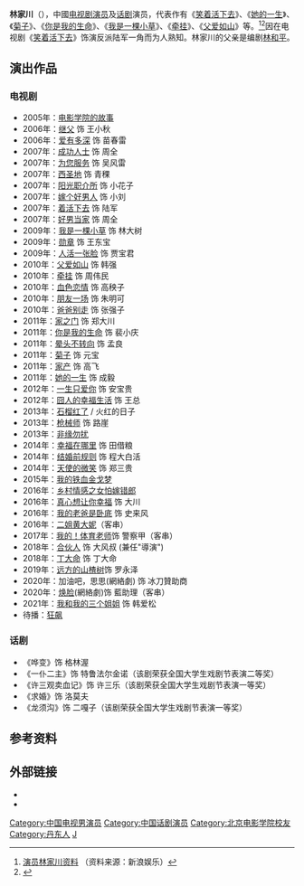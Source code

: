 {{refimprove|time=2014-06-11T15:51:22+00:00}}
{{藝人
|姓名 =林家川
|類型 =男演员
|圖片 =
|圖片尺寸 =
|圖片簡介 =
|本名 =
|外文名 =
|外文 = 
|羅馬拼音 =
|英文名 = 
|昵称 =
|别名 = 林大川
|其他藝名 =
|國籍 ={{PRC}}
|民族 = 汉族
|籍貫 =
|出生日期 = {{Birth date and age|df=yes|1981|3|1}}
|出生地點 ={{CHN}}[[辽宁省|辽宁省]][[丹东市|丹东]][[凤城市|凤城市]]
|逝世日期 =
|逝世地點 =
|職業 = 演员
|語言 = [[汉语|汉语]]
|教育程度 = [[北京电影学院|北京电影学院]]毕业
|宗教信仰 =
|配偶 =
|兒女 =
|父母 = [[林和平_(编剧)|林和平]]（父）
|音樂類型 =
|演奏樂器 =
|出道地點 = 
|出道作 =
|出道日期 =
|代表作 =
|活躍年代 = 2000年代至今
|經紀公司 = 北京环亚美视传媒
|網站 = 
|相關團體 =
|獎項 =
|IMDb =
}}

'''林家川'''（{{bd|1981年|3月1日||catIdx=L林}}），中國[[电视剧|电视剧]][[演员|演员]]及[[话剧|话剧]]演员，代表作有《[[笑着活下去|笑着活下去]]》、《[[她的一生|她的一生]]》、《[[菊子|菊子]]》、《[[你是我的生命|你是我的生命]]》、《[[我是一棵小草|我是一棵小草]]》、《[[牵挂|牵挂]]》、《[[父爱如山|父爱如山]]》等。<ref>[http://data.ent.sina.com.cn/star/stardetail.php?id=11078&detail=intro 演员林家川资料] {{Wayback|url=http://data.ent.sina.com.cn/star/stardetail.php?id=11078&detail=intro |date=20160304091642 }}（资料来源：新浪娱乐）</ref><ref>{{Cite web |url=http://app.ent.ifeng.com/star/1743 |title=存档副本 |access-date=2014-06-05 |archive-date=2016-03-04 |archive-url=https://web.archive.org/web/20160304120236/http://app.ent.ifeng.com/star/1743 |dead-url=no }}</ref>因在电视剧《[[笑着活下去|笑着活下去]]》饰演反派陆军一角而为人熟知。林家川的父亲是编剧[[林和平_(编剧)|林和平]]。

==演出作品==
===电视剧===
*2005年：[[电影学院的故事|电影学院的故事]]		
*2006年：[[继父|继父]] 饰 王小秋	
*2006年：[[爱有多深|爱有多深]] 饰 苗春雷
*2007年：[[成功人士|成功人士]] 饰 周全
*2007年：[[为您服务|为您服务]] 饰 吴风雷
*2007年：[[西圣地|西圣地]] 饰 青稞
*2007年：[[阳光职介所|阳光职介所]] 饰 小花子
*2007年：[[嫁个好男人|嫁个好男人]] 饰 小刘
*2007年：[[着活下去|着活下去]] 饰 陆军
*2007年：[[好男当家|好男当家]] 饰 周全
*2009年：[[我是一棵小草|我是一棵小草]] 饰 林大树
*2009年：[[勋章|勋章]] 饰 王东宝
*2009年：[[人活一张脸|人活一张脸]] 饰 贾宝君
*2010年：[[父爱如山|父爱如山]] 饰 韩强
*2010年：[[牵挂|牵挂]] 饰 周伟民
*2010年：[[血色恋情|血色恋情]] 饰 高秧子
*2010年：[[朋友一场|朋友一场]] 饰 朱明可
*2010年：[[爸爸别走|爸爸别走]] 饰 张强子
*2011年：[[家之门|家之门]] 饰 郑大川
*2011年：[[你是我的生命|你是我的生命]] 饰 裴小庆
*2011年：[[晕头不转向|晕头不转向]] 饰 孟良
*2011年：[[菊子|菊子]] 饰 元宝
*2011年：[[家产|家产]] 饰 高飞
*2011年：[[她的一生|她的一生]] 饰 成毅
*2012年：[[一生只爱你|一生只爱你]] 饰 安宝贵
*2012年：[[囧人的幸福生活|囧人的幸福生活]] 饰 王总
*2013年：[[石榴红了|石榴红了]] / 火红的日子
*2013年：[[枪械师|枪械师]] 饰 路崖
*2013年：[[非缘勿扰|非缘勿扰]]
*2014年：[[幸福在哪里|幸福在哪里]] 饰 田借粮
*2014年：[[结婚前规则|结婚前规则]] 饰 程大白活
*2014年：[[天使的微笑|天使的微笑]] 饰 郑三贵
*2015年：[[我的铁血金戈梦|我的铁血金戈梦]] 
*2016年：[[乡村情感之女怕嫁错郎|乡村情感之女怕嫁错郎]]
*2016年：[[真心想让你幸福|真心想让你幸福]] 饰 大川
*2016年：[[我的老爸是卧底|我的老爸是卧底]] 饰 史来风
*2016年：[[二姐黄大妮|二姐黄大妮]]（客串）
*2017年：[[我的！体育老师|我的！体育老师]]饰 警察甲（客串）
*2018年：[[合伙人_(电视剧)|合伙人]] 饰 大风叔 (兼任"導演")
*2018年：[[丁大命|丁大命]] 饰 丁大命
*2019年：[[远方的山楂树|远方的山楂树]]饰 罗永泽
*2020年：加油吧，思思(網絡劇) 饰 冰刀贊助商
*2020年：[[焕脸|焕脸]](網絡劇)饰  藍助理（客串）
*2021年：[[我和我的三个姐姐|我和我的三个姐姐]] 饰 韩爱松
*待播：[[狂飙|狂飙]]

===话剧===
*《哗变》饰 格林渥
*《一仆二主》饰 特鲁法尔金诺（该剧荣获全国大学生戏剧节表演二等奖）
*《许三观卖血记》饰 许三乐（该剧荣获全国大学生戏剧节表演一等奖）
*《求婚》饰 洛莫夫
*《龙须沟》饰 二嘎子（该剧荣获全国大学生戏剧节表演一等奖）

==参考资料==
{{reflist}}

==外部链接==
*{{sinaweibo|linjiachuan}}
*{{douban people}}

{{Authority control}}
{{DEFAULTSORT:L}}
[[Category:中国电视男演员|Category:中国电视男演员]]
[[Category:中国话剧演员|Category:中国话剧演员]]
[[Category:北京电影学院校友|Category:北京电影学院校友]]
[[Category:丹东人|Category:丹东人]]
[[Category:林姓|J]]